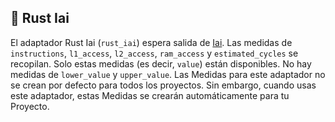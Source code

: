 ## 🦀 Rust Iai

El adaptador Rust Iai (`rust_iai`) espera salida de [Iai](https://github.com/bheisler/iai).
Las medidas de `instructions`, `l1_access`, `l2_access`, `ram_access` y `estimated_cycles` se recopilan.
Solo estas medidas (es decir, `value`) están disponibles. No hay medidas de `lower_value` y `upper_value`.
Las Medidas para este adaptador no se crean por defecto para todos los proyectos.
Sin embargo, cuando usas este adaptador, estas Medidas se crearán automáticamente para tu Proyecto.